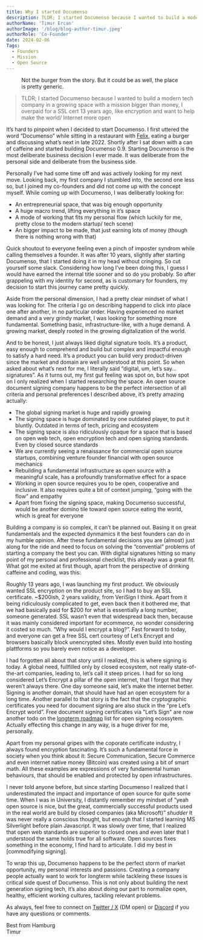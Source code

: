 ```yaml
---
title: Why I started Documenso
description: TLDR; I started Documenso because I wanted to build a modern tech company in a growing space with a mission bigger than money, I overpaid for a SSL cert 13 years ago, like encryption and want to help make the internet/ world more open.
authorName: 'Timur Ercan'
authorImage: '/blog/blog-author-timur.jpeg'
authorRole: 'Co-Founder'
date: 2024-02-06
Tags:
  - Founders
  - Mission
  - Open Source
---
```


<figure>
  <MdxNextImage
    src="/blog/burgers.jpeg"
    width="650"
    height="100"
    alt="Burgers, drinks on a table between friends."
  />

  <figcaption className="text-center">
    Not the burger from the story. But it could be as well, the place is pretty generic.
  </figcaption>
</figure>

> TLDR; I started Documenso because I wanted to build a modern tech company in a growing space with a mission bigger than money, I overpaid for a SSL cert 13 years ago, like encryption and want to help make the world/ Internet more open

It’s hard to pinpoint when I decided to start Documenso. I first uttered the word “Documenso” while sitting in a restaurant with [Felix](https://twitter.com/flxmgdnz), eating a burger and discussing what’s next in late 2022. Shortly after I sat down with a can of caffeine and started building Documenso 0.9. Starting Documenso is the most deliberate business decision I ever made. It was deliberate from the personal side and deliberate from the business side.

Personally I’ve had some time off and was actively looking for my next move. Looking back, my first company I stumbled into, the second one less so, but I joined my co-founders and did not come up with the concept myself. While coming up with Documenso, I was deliberatly looking for:

- An entrepreneurial space, that was big enough opportunity
- A huge macro trend, lifting everything in it’s space
- A mode of working that fits my personal flow (which luckily for me, pretty close to the modern startup/ tech scene)
- An bigger impact to be made, that just earning lots of money (though there is nothing wrong with that)

Quick shoutout to everyone feeling even a pinch of imposter syndrom while calling themselves a founder. It was after 10 years, slightly after starting Documenso, that I started doing it in my head without cringing. So cut yourself some slack. Considering how long I’ve been doing this, I guess I would have earned the internal title sooner and so do you probably. So after grappeling with my identity for second, as is customary for founders, my decision to start this journey came pretty quickly.

Aside from the personal dimension, I had a pretty clear mindset of what I was looking for. The criteria I go on describing happend to click into place one after another, in no particular order. Having experienced no market demand and a very grindy market, I was looking for something more fundamental. Something basic, infrastructure-like, with a huge demand. A growing market, deeply rooted in the growing digitalization of the world.

And to be honest, I just always liked digital signature tools. It’s a product, easy enough to comprehend and build but complex and impactful enough to satisfy a hard need. It’s a product you can build very product-driven since the market and domain are well understood at this point. So when asked about what’s next for me, I literally said “digital, um, let’s say… signatures”. As it turns out, my first gut feeling was spot on, but how spot on I only realized when I started researching the space. An open source document signing company happens to be the perfect intersection of all criteria and personal preferences I described above, it’s pretty amazing actually:

- The global signing market is huge and rapidly growing
- The signing space is huge dominated by one outdated player, to put it bluntly. Outdated in terms of tech, pricing and ecosystem
- The signing space is also ridiculously opaque for a space that is based on open web tech, open encryption tech and open signing standards. Even by closed source standards
- We are currently seeing a renaissance for commercial open source startups, combining venture founder financial with open source mechanics
- Rebuilding a fundamental infrastructure as open source with a meaningful scale, has a profoundly transformative effect for a space
- Working in open source requires you to be open, cooperative and inclusive. It also requires quite a bit of context jumping, “going with the flow” and empathy
- Apart from fixing the signing space, making Documenso successful, would be another domino tile toward open source eating the world, which is great for everyone

Building a company is so complex, it can’t be planned out. Basing it on great fundamentals and the expected dynmamics it the best founders can do in my humble opinion. After these fundamental decisions you are (almost) just along for the ride and need to focus on solving the “convential” problems of starting a company the best you can. With digital signatures hitting so many point of my personal and professional checklist, this already was a great fit. What got me exited at first though, apart from the perspective of drinking caffeine and coding, was this:

Roughly 13 years ago, I was launching my first product. We obviously wanted SSL encryption on the product site, so I had to buy an SSL certificate. ~$200ish, 2 years validity, from VeriSign I think. Apart from it being ridiculously complicated to get, even back then it bothered me, that we had basically paid for $200 for what is essentially a long number, someone generated. SSL wasn’t even that widespread back then, because it was mainly considered important for ecommerce, no wonder considering it costed so much. “Why would I encrypt a blog?”. Fast forward to today, and everyone can get a free SSL cert courtesy of Let’s Encrypt and browsers basically block unencrypted sites. Mostly even build into hosting plattforms so you barely even notice as a developer.

I had forgotten all about that story until I realized, this is where signing is today. A global need, fullfilled only by closed ecosystem, not really state-of-the-art companies, leading to, let’s call it steep prices. I had for so long considered Let’s Encrypt a pillar of the open internet, that I forgot that they weren’t always there. One day someone said, let’s make the internet better. Signing is another domain, that should have had an open ecosystem for a long time. Another parallel to that story is the fact that the cryptographic certificates you need for document signing are also stuck in the “pre Let’s Encrypt world”. Free document signing certificates via "Let’s Sign" are now another todo on the [longterm roadmap](https://documen.so/roadmap) list for open signing ecossytem. Actually effecting this change in any way, is a huge driver for me, personally.

Apart from my personal gripes with the coporate certificate industry, I always found encryption fascinating. It’s such a fundamental force in society when you think about it: Secure Communication, Secure Commerce and even internet native money (Bitcoin) was created using a bit of smart math. All these examples are expressions of very fundamental human behaviours, that should be enabled and protected by open infrastructures.

I never told anyone before, but since starting Documenso I realized that I underestimated the impact and importance of open source for quite some time. When I was in University, I distantly remember my mindset of “yeah open source is nice, but the great, commercially successful products used in the real world are build by closed companies (aka Microsoft)” _shudder_ It was never really a conscious thought, but enough that I started learning MS Silverlight before plain Javascript. It was slowly over time, that I realized that open web standards are superior to closed ones and even later that I understood the same holds true for all software. Open sources fixes something in the economy, I find hard to articulate. I did my best in [commodifying signing].

To wrap this up, Documenso happens to be the perfect storm of market opportunity, my personal interests and passions. Creating a company people actually want to work for longterm while tackleing these issues is critical side quest of Documenso. This is not only about building the next generation signing tech, it’s also about doing our part to normalize open, healthy, efficient working cultures, tackling relevant problems.

As always, feel free to connect on [Twitter / X](https://twitter.com/eltimuro) (DM open) or [Discord](https://documen.so/discord) if you have any questions or comments.

Best from Hamburg\
Timur
